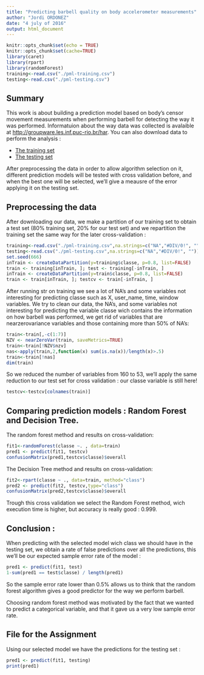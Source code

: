 ```yaml
---
title: "Predicting barbell quality on body accelerometer measurements"
author: "Jordi ORDONEZ"
date: "4 july of 2016"
output: html_document
---
```


```r
knitr::opts_chunk$set(echo = TRUE)
knitr::opts_chunk$set(cache=TRUE)
library(caret)
library(rpart)
library(randomForest)
training<-read.csv("./pml-training.csv")
testing<-read.csv("./pml-testing.csv")
```

## Summary

This work is about building a prediction model based on body's censor movement measurements when performing barbell for detecting the way it was performed. Informatuion about the way data was collected is avalaible at <http://groupware.les.inf.puc-rio.br/har>.
You can also download data to perform the analysis :

* [The training set](http://d396qusza40orc.cloudfront.net/predmachlearn/pml-training.csv)
* [The testing set](http://d396qusza40orc.cloudfront.net/predmachlearn/pml-testing.csv)

After preprocessing the data in order to allow algorithm selection on it, different prediction models will be tested with cross validation before, and when the best one will be selected, we'll give a meausre of the error applying it on the testing set.


## Preprocessing the data

After downloading our data, we make a partition of our training set to obtain a test set (80% training set, 20% for our test set) and we repartition the training set the same way for the later cross-validation :

```r
training<-read.csv("./pml-training.csv",na.strings=c("NA","#DIV/0!", ""))
testing<-read.csv("./pml-testing.csv",na.strings=c("NA","#DIV/0!", ""))
set.seed(666)
inTrain <- createDataPartition(y=training$classe, p=0.8, list=FALSE)
train <- training[inTrain, ]; test <- training[-inTrain, ]
inTrain <- createDataPartition(y=train$classe, p=0.8, list=FALSE)
train <- train[inTrain, ]; testcv <- train[-inTrain, ]
```

After running str on training we see a lot of NA's  and some variables not interesting for predicting classe such as X, user_name, time, window variables.
We try to clean our data, the NA's, and some variables not interesting for predicting the variable classe wich contains the information on how barbell was performed, we get rid of variables that are nearzerovariance variables and those containing more than 50% of NA's:

```r
train<-train[,-c(1:7)]
NZV <- nearZeroVar(train, saveMetrics=TRUE)
train<-train[!NZV$nzv]
nas<-apply(train,2,function(x) sum(is.na(x))/length(x)>.5)
train<-train[!nas]
dim(train)
```

So we reduced the number of variables from 160 to 53, we'll apply the same reduction to our test set for cross validation : our classe variable is still here! 

```r
testcv<-testcv[colnames(train)]
```


## Comparing prediction models : Random Forest and Decision Tree.

The random forest method and results on cross-validation:

```r
fit1<-randomForest(classe ~. , data=train)
pred1 <- predict(fit1, testcv)
confusionMatrix(pred1,testcv$classe)$overall
```

The Decision Tree method and results on cross-validation:

```r
fit2<-rpart(classe ~ ., data=train, method="class")
pred2 <- predict(fit2, testcv,type="class")
confusionMatrix(pred2,testcv$classe)$overall
```

Trough this cross validation we select the Random Forest method, wich execution time is higher, but accuracy is really good : 0.999.

## Conclusion :

When predicting with the selected model wich class we should have in the testing set, we obtain a rate of false predictions over all the predictions, this we'll be our expected sample error rate of the model :

```r
pred1 <- predict(fit1, test)
1-sum(pred1 == test$classe) / length(pred1)
```

So the sample error rate lower than 0.5% allows us to think that the random forest algorithm gives a good predictor for the way we perform barbell.

Choosing random forest method was motivated by the fact that we wanted to predict a categorical variable, and that it gave us a very low sample error rate.

## File for the Assignment

Using our selected model we have the predictions for the testing set :

```r
pred1 <- predict(fit1, testing)
print(pred1)
```


